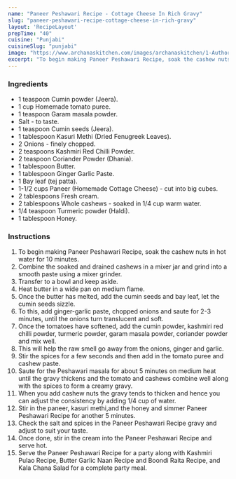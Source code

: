 ---
name: "Paneer Peshawari Recipe - Cottage Cheese In Rich Gravy"
slug: "paneer-peshawari-recipe-cottage-cheese-in-rich-gravy"
layout: 'RecipeLayout'
prepTime: "40"
cuisine: "Punjabi"
cuisineSlug: "punjabi"
image: "https://www.archanaskitchen.com/images/archanaskitchen/1-Author/nithya.anantham/Paneer_Peshawari_Recipe.jpg"
excerpt: "To begin making Paneer Peshawari Recipe, soak the cashew nuts in hot water for 10 minutes"
---

### Ingredients

- 1 teaspoon Cumin powder (Jeera).
- 1 cup Homemade tomato puree.
- 1 teaspoon Garam masala powder.
- Salt - to taste.
- 1 teaspoon Cumin seeds (Jeera).
- 1 tablespoon Kasuri Methi (Dried Fenugreek Leaves).
- 2 Onions - finely chopped.
- 2 teaspoons Kashmiri Red Chilli Powder.
- 2 teaspoon Coriander Powder (Dhania).
- 1 tablespoon Butter.
- 1 tablespoon Ginger Garlic Paste.
- 1 Bay leaf (tej patta).
- 1-1/2 cups Paneer (Homemade Cottage Cheese) - cut into big cubes.
- 2 tablespoons Fresh cream.
- 2 tablespoons Whole cashews - soaked in 1/4 cup warm water.
- 1/4 teaspoon Turmeric powder (Haldi).
- 1 tablespoon Honey.

### Instructions

1. To begin making Paneer Peshawari Recipe, soak the cashew nuts in hot water for 10 minutes.
1. Combine the soaked and drained cashews in a mixer jar and grind into a smooth paste using a mixer grinder.
1. Transfer to a bowl and keep aside.
1. Heat butter in a wide pan on medium flame.
1. Once the butter has melted, add the cumin seeds and bay leaf, let the cumin seeds sizzle.
1. To this, add ginger-garlic paste, chopped onions and saute for 2-3 minutes, until the onions turn translucent and soft.
1. Once the tomatoes have softened, add the cumin powder, kashmiri red chilli powder, turmeric powder, garam masala powder, coriander powder and mix well.
1. This will help the raw smell go away from the onions, ginger and garlic.
1. Stir the spices for a few seconds and then add in the tomato puree and cashew paste.
1. Saute for the Peshawari masala for about 5 minutes on medium heat until the gravy thickens and the tomato and cashews combine well along with the spices to form a creamy gravy.
1. When you add cashew nuts the gravy tends to thicken and hence you can adjust the consistency by adding 1/4 cup of water.
1. Stir in the paneer, kasuri methi,and the honey and simmer Paneer Peshawari Recipe for another 5 minutes.
1. Check the salt and spices in the Paneer Peshawari Recipe gravy and adjust to suit your taste.
1. Once done, stir in the cream into the Paneer Peshawari Recipe and serve hot.
1. Serve the Paneer Peshawari Recipe for a party along with Kashmiri Pulao Recipe, Butter Garlic Naan Recipe and Boondi Raita Recipe, and Kala Chana Salad for a complete party meal.
